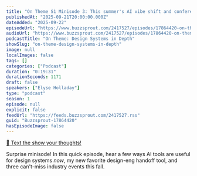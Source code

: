 ```yaml
---
title: "On Theme S1 Minisode 3: This summer's AI vibe shift and conference news!"
publishedAt: "2025-09-21T20:00:00.000Z"
dateAdded: "2025-09-22"
episodeUrl: "https://www.buzzsprout.com/2417527/episodes/17864420-on-theme-s1-minisode-3-this-summer-s-ai-vibe-shift-and-conference-news.mp3"
audioUrl: "https://www.buzzsprout.com/2417527/episodes/17864420-on-theme-s1-minisode-3-this-summer-s-ai-vibe-shift-and-conference-news.mp3"
podcastTitle: "On Theme: Design Systems in Depth"
showSlug: "on-theme-design-systems-in-depth"
image: null
localImages: false
tags: []
categories: ["Podcast"]
duration: "0:19:31"
durationSeconds: 1171
draft: false
speakers: ["Elyse Holladay"]
type: "podcast"
season: 1
episode: null
explicit: false
feedUrl: "https://feeds.buzzsprout.com/2417527.rss"
guid: "Buzzsprout-17864420"
hasEpisodeImage: false
---
```

[📲 Text the show your thoughts!](https://www.buzzsprout.com/twilio/text_messages/2417527/open_sms)

Surprise minisode! In this quick episode, hear a few ways AI tools are useful for design systems _now_, my new favorite design-eng handoff tool, and three can't-miss industry events this fall.
